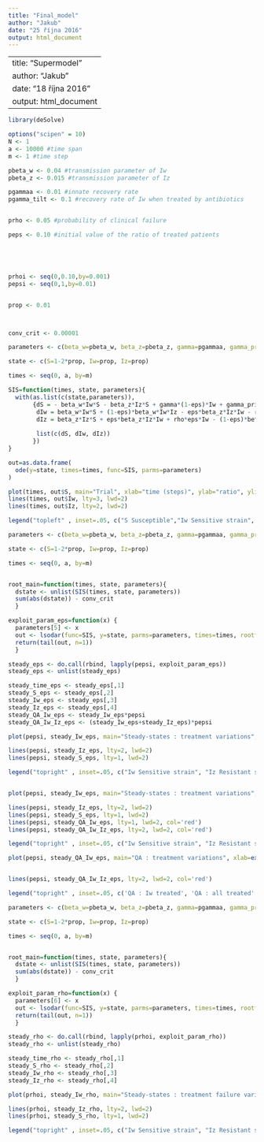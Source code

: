```yaml
---
title: "Final_model"
author: "Jakub"
date: "25 října 2016"
output: html_document
---
```


---
title: "Supermodel"
author: "Jakub"
date: "18 října 2016"
output: html_document
---

```r
library(deSolve)

options("scipen" = 10)
N <- 1
a <- 10000 #time span
m <- 1 #time step

pbeta_w <- 0.04 #transmission parameter of Iw
pbeta_z <- 0.015 #transmission parameter of Iz

pgammaa <- 0.01 #innate recovery rate
pgamma_tilt <- 0.1 #recovery rate of Iw when treated by antibiotics


prho <- 0.05 #probability of clinical failure

peps <- 0.10 #initial value of the ratio of treated patients





prhoi <- seq(0,0.10,by=0.001)
pepsi <- seq(0,1,by=0.01)


prop <- 0.01 



conv_crit <- 0.00001


```



\begin{aligned}

\frac{dS}{dt} &=- \beta_w I_wS - \beta_z I_z S + \gamma  I_z + \gamma(1 - \epsilon)I_w + \gamma `  \epsilon  I_w \\

\frac{dI_w}{dt} &=\beta_w I_wS + (1-\epsilon)\beta_wI_wI_z - \gamma(1 - \epsilon)I_w - \gamma `  \epsilon  I_w - \epsilon\beta_zI_zI_w - \rho\epsilon I_w \\

\frac{dI_z}{dt} &=\beta_z I_zS + \epsilon\beta_zI_zI_w + \rho\epsilon I_w - \gamma  I_z - (1-\epsilon)\beta_wI_wI_z \\


\end{aligned}
 
```r
parameters <- c(beta_w=pbeta_w, beta_z=pbeta_z, gamma=pgammaa, gamma_prim=pgamma_tilt, eps=peps, rho=prho)

state <- c(S=1-2*prop, Iw=prop, Iz=prop)

times <- seq(0, a, by=m)

SIS=function(times, state, parameters){
  with(as.list(c(state,parameters)),
       {dS = - beta_w*Iw*S - beta_z*Iz*S + gamma*(1-eps)*Iw + gamma_prim*eps*Iw + gamma*Iz
        dIw = beta_w*Iw*S + (1-eps)*beta_w*Iw*Iz - eps*beta_z*Iz*Iw - rho*eps*Iw - gamma*(1-eps)*Iw - gamma_prim*eps*Iw
        dIz = beta_z*Iz*S + eps*beta_z*Iz*Iw + rho*eps*Iw - (1-eps)*beta_w*Iw*Iz - gamma*Iz
        
        list(c(dS, dIw, dIz))
       })
}

out=as.data.frame(
  ode(y=state, times=times, func=SIS, parms=parameters)
)

```


```r

plot(times, out$S, main="Trial", xlab="time (steps)", ylab="ratio", ylim=c(0,1), lty=1, lwd=2, type="l")
lines(times, out$Iw, lty=3, lwd=2)
lines(times, out$Iz, lty=2, lwd=2)

legend("topleft" , inset=.05, c("S Susceptible","Iw Sensitive strain", "Iz Resistant strain"), lty=c(1,3,2), lwd=c(2,2,2))
```




``` r

parameters <- c(beta_w=pbeta_w, beta_z=pbeta_z, gamma=pgammaa, gamma_prim=pgamma_tilt, eps=peps, rho=prho)

state <- c(S=1-2*prop, Iw=prop, Iz=prop)

times <- seq(0, a, by=m)


root_main=function(times, state, parameters){
  dstate <- unlist(SIS(times, state, parameters))
  sum(abs(dstate)) - conv_crit
  }

exploit_param_eps=function(x) {
  parameters[5] <- x
  out <- lsodar(func=SIS, y=state, parms=parameters, times=times, rootfunc=root_main)
  return(tail(out, n=1))
  }

steady_eps <- do.call(rbind, lapply(pepsi, exploit_param_eps))
steady_eps <- unlist(steady_eps)

steady_time_eps <- steady_eps[,1]
steady_S_eps <- steady_eps[,2]
steady_Iw_eps <- steady_eps[,3]
steady_Iz_eps <- steady_eps[,4]
steady_QA_Iw_eps <- steady_Iw_eps*pepsi
steady_QA_Iw_Iz_eps <- (steady_Iw_eps+steady_Iz_eps)*pepsi

```

```r

plot(pepsi, steady_Iw_eps, main="Steady-states : treatment variations", xlab="proportion of treated patients", ylab="ratio", ylim=c(0,1), lty=3, lwd=2, type="l")

lines(pepsi, steady_Iz_eps, lty=2, lwd=2)
lines(pepsi, steady_S_eps, lty=1, lwd=2)

legend("topright" , inset=.05, c("Iw Sensitive strain", "Iz Resistant strain", "S Susceptible population"), lty=c(3,2,1), lwd=c(2,2,2))


plot(pepsi, steady_Iw_eps, main="Steady-states : treatment variations", xlab="proportion of treated patients", ylab="ratio", ylim=c(0,1), lty=3, lwd=2, type="l")

lines(pepsi, steady_Iz_eps, lty=2, lwd=2)
lines(pepsi, steady_S_eps, lty=1, lwd=2)
lines(pepsi, steady_QA_Iw_eps, lty=1, lwd=2, col='red')
lines(pepsi, steady_QA_Iw_Iz_eps, lty=2, lwd=2, col='red')

legend("topright" , inset=.05, c("Iw Sensitive strain", "Iz Resistant strain", "S Susceptible population", 'QA : Iw treated', 'QA : all treated' ), lty=c(3,2,1,1,2), lwd=c(2,2,2,2,2), col=c(rep('black',3), rep('red',2)))

```

```r

plot(pepsi, steady_QA_Iw_eps, main="QA : treatment variations", xlab=expression(epsilon), ylab="QA", ylim=c(0,0.4), lty=1, lwd=2, type="l", col='red')


lines(pepsi, steady_QA_Iw_Iz_eps, lty=2, lwd=2, col='red')

legend("topright" , inset=.05, c('QA : Iw treated', 'QA : all treated' ), lty=c(1,2), lwd=c(2,2), col=c(rep('red',2)))

```

``` r

parameters <- c(beta_w=pbeta_w, beta_z=pbeta_z, gamma=pgammaa, gamma_prim=pgamma_tilt, eps=peps, rho=prho)

state <- c(S=1-2*prop, Iw=prop, Iz=prop)

times <- seq(0, a, by=m)


root_main=function(times, state, parameters){
  dstate <- unlist(SIS(times, state, parameters))
  sum(abs(dstate)) - conv_crit
  }

exploit_param_rho=function(x) {
  parameters[6] <- x
  out <- lsodar(func=SIS, y=state, parms=parameters, times=times, rootfunc=root_main)
  return(tail(out, n=1))
  }

steady_rho <- do.call(rbind, lapply(prhoi, exploit_param_rho))
steady_rho <- unlist(steady_rho)

steady_time_rho <- steady_rho[,1]
steady_S_rho <- steady_rho[,2]
steady_Iw_rho <- steady_rho[,3]
steady_Iz_rho <- steady_rho[,4]

```

```r
plot(prhoi, steady_Iw_rho, main="Steady-states : treatment failure variations", xlab="proportion of treatment failures", ylab="ratio", ylim=c(0,1), lty=3, lwd=2, type="l")

lines(prhoi, steady_Iz_rho, lty=2, lwd=2)
lines(prhoi, steady_S_rho, lty=1, lwd=2)

legend("topright" , inset=.05, c("Iw Sensitive strain", "Iz Resistant strain", "S Susceptible population" ), lty=c(3,2,1), lwd=c(2,2,2))

```

